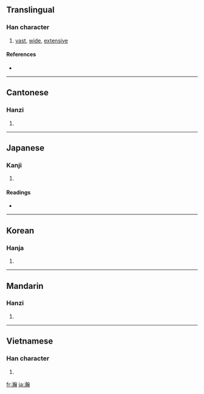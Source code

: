 ==Translingual==

===Han character===
{{Han char|rn=85|rad=水|as=16|sn=19|four=3812<sub>7</sub>|canj=水十十一 (EJJM)}}

# [[vast]], [[wide]], [[extensive]]

====References====
* {{Han ref|kx=0659.480|dkj=18652|dj=1069.230|hdz=31782.010|uh=701A|ud=28698|bh=C376|bd=50038}}

----

==Cantonese==

===Hanzi===
{{yue-hanzi|jyut=|y=hon6}}

# {{defn|Cantonese|sort=水16}}

----

==Japanese==

===Kanji===
{{ja-kanji|grade=|rs=水16}}

# {{defn|Japanese}}

====Readings====
* {{ja-readings|on=[[かん]] (kan)|kun=[[ひろい]] (hiroi)}}

----

==Korean==

===Hanja===
{{ko-hanja|hangeul=한|eumhun=|rv=han|mr=han|y=han}}

# {{defn|Korean|sort=水16}}

----

==Mandarin==

===Hanzi===
{{cmn-hanzi|pin=[[hàn]] ([[han4]]), [[róng]] ([[rong2]])|wg=han<sup>4</sup>, jung<sup>2</sup>}}

# {{defn|Mandarin|sort=水16}}

----

==Vietnamese==

===Han character===
{{vi-hantu|[[hãn]], [[hạn]]|rs=水16}}

# {{defn|Vietnamese|sort=水16}}

[[fr:瀚]]
[[ja:瀚]]